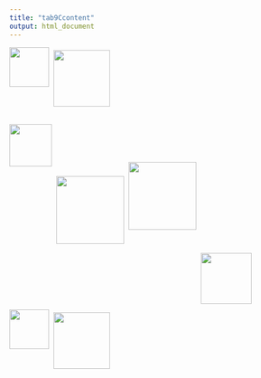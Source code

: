 ```yaml
---
title: "tab9Ccontent"
output: html_document
---
```



<img src="gc_logo.jpg" height="70" style="PADDING-RIGHT: 5px; PADDING-RIGHT: 5px;" align = "left">
<img src="city_logo.jpg" width="100" style="PADDING-TOP: 5px; PADDING-RIGHT: 5px; " align = "left">
<br></br>
<br></br>
<br></br>

<img src="UConn_logo.jpg" height="75" style="PADDING-TOP: 20px; PADDING-RIGHT: 5px; " align = "left">
<br></br>
<br></br>

<img src="ufg.jpg" width="120" style="PADDING-TOP: 30px; PADDING-RIGHT: 5px; PADDING-RIGHT: 5px;" align = "left">
<img src="uah.jpg" width="120" style="PADDING-TOP: 5px; PADDING-RIGHT: 5px; PADDING-RIGHT: 5px;" align = "left">
<br></br>
<br></br>
<br></br>

<img src="aarhus.jpg" height="90" style="PADDING-TOP: 50px; PADDING-RIGHT: 5px; PADDING-RIGHT: 10px;" align = "left">
<br></br>
<br></br>
<br></br>
<br></br>

<img src="gc_logo.jpg" height="70" style="PADDING-RIGHT: 5px; PADDING-RIGHT: 5px;" align = "left">
<img src="city_logo.jpg" width="100" style="PADDING-TOP: 5px; PADDING-RIGHT: 5px; " align = "left">
